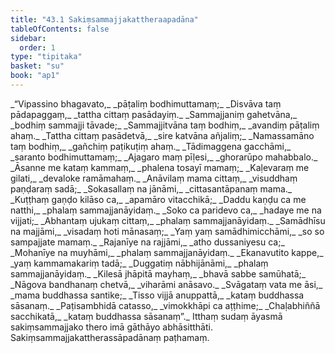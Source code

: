 ```yaml
---
title: "43.1 Sakiṃsammajjakattheraapadāna"
tableOfContents: false
sidebar:
  order: 1
type: "tipitaka"
basket: "su"
book: "ap1"
---
```



<DynamicBreadcrumb />

<Division number="1" book="ap1">

<Paragraph number="5470" type="verses" book="ap1">
_“Vipassino bhagavato,_  
_pāṭaliṃ bodhimuttamaṃ;_  
_Disvāva taṃ pādapaggaṃ,_  
_tattha cittaṃ pasādayiṃ._  

</Paragraph>

</Division>
<Division number="2" book="ap1">

<Paragraph number="5471" type="verses" book="ap1">
_Sammajjaniṃ gahetvāna,_  
_bodhiṃ sammajji tāvade;_  
_Sammajjitvāna taṃ bodhiṃ,_  
_avandiṃ pāṭaliṃ ahaṃ._  

</Paragraph>

</Division>
<Division number="3" book="ap1">

<Paragraph number="5472" type="verses" book="ap1">
_Tattha cittaṃ pasādetvā,_  
_sire katvāna añjaliṃ;_  
_Namassamāno taṃ bodhiṃ,_  
_gañchiṃ paṭikuṭiṃ ahaṃ._  

</Paragraph>

</Division>
<Division number="4" book="ap1">

<Paragraph number="5473" type="verses" book="ap1">
_Tādimaggena gacchāmi,_  
_saranto bodhimuttamaṃ;_  
_Ajagaro maṃ pīḷesi,_  
_ghorarūpo mahabbalo._  

</Paragraph>

</Division>
<Division number="5" book="ap1">

<Paragraph number="5474" type="verses" book="ap1">
_Āsanne me kataṃ kammaṃ,_  
_phalena tosayī mamaṃ;_  
_Kaḷevaraṃ me gilati,_  
_devaloke ramāmahaṃ._  

</Paragraph>

</Division>
<Division number="6" book="ap1">

<Paragraph number="5475" type="verses" book="ap1">
_Anāvilaṃ mama cittaṃ,_  
_visuddhaṃ paṇḍaraṃ sadā;_  
_Sokasallaṃ na jānāmi,_  
_cittasantāpanaṃ mama._  

</Paragraph>

</Division>
<Division number="7" book="ap1">

<Paragraph number="5476" type="verses" book="ap1">
_Kuṭṭhaṃ gaṇḍo kilāso ca,_  
_apamāro vitacchikā;_  
_Daddu kaṇḍu ca me natthi,_  
_phalaṃ sammajjanāyidaṃ._  

</Paragraph>

</Division>
<Division number="8" book="ap1">

<Paragraph number="5477" type="verses" book="ap1">
_Soko ca paridevo ca,_  
_hadaye me na vijjati;_  
_Abhantaṃ ujukaṃ cittaṃ,_  
_phalaṃ sammajjanāyidaṃ._  

</Paragraph>

</Division>
<Division number="9" book="ap1">

<Paragraph number="5478" type="verses" book="ap1">
_Samādhīsu na majjāmi,_  
_visadaṃ hoti mānasaṃ;_  
_Yaṃ yaṃ samādhimicchāmi,_  
_so so sampajjate mamaṃ._  

</Paragraph>

</Division>
<Division number="10" book="ap1">

<Paragraph number="5479" type="verses" book="ap1">
_Rajanīye na rajjāmi,_  
_atho dussaniyesu ca;_  
_Mohanīye na muyhāmi,_  
_phalaṃ sammajjanāyidaṃ._  

</Paragraph>

</Division>
<Division number="11" book="ap1">

<Paragraph number="5480" type="verses" book="ap1">
_Ekanavutito kappe,_  
_yaṃ kammamakariṃ tadā;_  
_Duggatiṃ nābhijānāmi,_  
_phalaṃ sammajjanāyidaṃ._  

</Paragraph>

</Division>
<Division number="12" book="ap1">

<Paragraph number="5481" type="verses" book="ap1">
_Kilesā jhāpitā mayhaṃ,_  
_bhavā sabbe samūhatā;_  
_Nāgova bandhanaṃ chetvā,_  
_viharāmi anāsavo._  

</Paragraph>

</Division>
<Division number="13" book="ap1">

<Paragraph number="5482" type="verses" book="ap1">
_Svāgataṃ vata me āsi,_  
_mama buddhassa santike;_  
_Tisso vijjā anuppattā,_  
_kataṃ buddhassa sāsanaṃ._  

</Paragraph>

</Division>
<Division number="14" book="ap1">

<Paragraph number="5483" type="verses" book="ap1">
_Paṭisambhidā catasso,_  
_vimokkhāpi ca aṭṭhime;_  
_Chaḷabhiññā sacchikatā,_  
_kataṃ buddhassa sāsanaṃ”._  

</Paragraph>

<Paragraph number="5484" book="ap1">
Itthaṃ sudaṃ āyasmā sakiṃsammajjako thero imā gāthāyo abhāsitthāti.

</Paragraph>
</Division>

<Paragraph number="5485" type="center" book="ap1">
Sakiṃsammajjakattherassāpadānaṃ paṭhamaṃ.
</Paragraph>